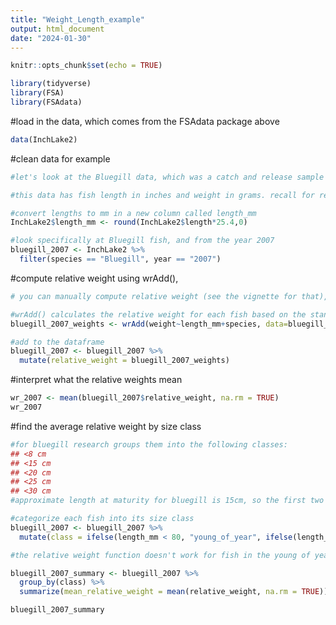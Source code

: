 ```yaml
---
title: "Weight_Length_example"
output: html_document
date: "2024-01-30"
---
```


```r
knitr::opts_chunk$set(echo = TRUE)

library(tidyverse)
library(FSA) 
library(FSAdata) 
```

#load in the data, which comes from the FSAdata package above
```r
data(InchLake2)
```

#clean data for example   
```r
#let's look at the Bluegill data, which was a catch and release sample from Wisconsin. 

#this data has fish length in inches and weight in grams. recall for relative weights you need to be fully in  english or metric units. 

#convert lengths to mm in a new column called length_mm
InchLake2$length_mm <- round(InchLake2$length*25.4,0) 

#look specifically at Bluegill fish, and from the year 2007 
bluegill_2007 <- InchLake2 %>% 
  filter(species == "Bluegill", year == "2007") 
```

#compute relative weight using wrAdd(), 
```r
# you can manually compute relative weight (see the vignette for that), but FSA gives you a tool to do that more easily: 

#wrAdd() calculates the relative weight for each fish based on the standard weight equation for that species 
bluegill_2007_weights <- wrAdd(weight~length_mm+species, data=bluegill_2007) #calculates relative weight 

#add to the dataframe 
bluegill_2007 <- bluegill_2007 %>% 
  mutate(relative_weight = bluegill_2007_weights)
```

#interpret what the relative weights mean 
```r
wr_2007 <- mean(bluegill_2007$relative_weight, na.rm = TRUE)
wr_2007
```

#find the average relative weight by size class 
```r
#for bluegill research groups them into the following classes: 
## <8 cm 
## <15 cm
## <20 cm
## <25 cm 
## <30 cm 
#approximate length at maturity for bluegill is 15cm, so the first two size classes are juveniles 

#categorize each fish into its size class 
bluegill_2007 <- bluegill_2007 %>% 
  mutate(class = ifelse(length_mm < 80, "young_of_year", ifelse(length_mm < 150, "juvenile", ifelse(length_mm < 200, "adult_1", ifelse(length_mm < 250, "adult_2", "adult_3")))))

#the relative weight function doesn't work for fish in the young of year class for this species (they're too short), so we can compare juveniles to different classes of adults 

bluegill_2007_summary <- bluegill_2007 %>% 
  group_by(class) %>%
  summarize(mean_relative_weight = mean(relative_weight, na.rm = TRUE))

bluegill_2007_summary
```

